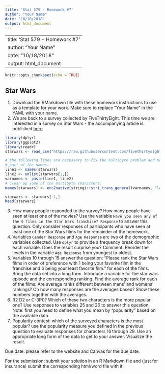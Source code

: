 ```yaml
---
title: 'Stat 579 - Homework #7'
author: "Your Name"
date: "10/18/2018"
output: html_document
---
```


---
title: 'Stat 579 - Homework #7'
author: "Your Name"
date: "10/18/2018"
output: html_document
---

```r
knitr::opts_chunk$set(echo = TRUE)
```

## Star Wars

1. Download the RMarkdown file with these homework instructions to use as a template for your work.
Make sure to replace "Your Name" in the YAML with your name.
2. We are back to a survey collected by FiveThirtyEight. This time we are interested in a survey on Star Wars - the accompanying article is published [here](https://fivethirtyeight.com/features/americas-favorite-star-wars-movies-and-least-favorite-characters/)

```r
library(dplyr)
library(ggplot2)
library(readr)
starwars <- read_csv("https://raw.githubusercontent.com/fivethirtyeight/data/master/star-wars-survey/StarWars.csv")

# the following lines are necessary to fix the multibyte problem and make proper names
# part of the names:
line1 <- names(starwars)
line2 <- unlist(starwars[1,])
varnames <- paste(line1, line2)
# clean up some of the multibyte characters:
names(starwars) <- enc2native(stringi::stri_trans_general(varnames, "latin-ascii"))

starwars <- starwars[-1,]
head(starwars)
```

3. How many people responded to the survey? How many people have seen at least one of the movies? Use the variable `Have you seen any of the 6 films in the Star Wars franchise? Response` to answer this question. Only consider responses of participants who have seen at least one of the Star Wars films for the remainder of the homework.
4. Variables `Gender Response` and `Age Response` are two of the demographic variables collected. Use `dplyr` to provide a frequency break down for each variable. Does the result surprise you? Comment. Reorder the levels in the variable `Age Response` from youngest to oldest.
5. Variables 10 through 15 answer the question: "Please rank the Star Wars films in order of preference with 1 being your favorite film in the franchise and 6 being your least favorite film." for each of the films. 
Bring the data set into a long form. Introduce a variable for the star wars episode and the corresponding ranking. 
Find the average rank for each of the films. Are average ranks different between mens' and womens' rankings?
On how many responses are the averages based? Show these numbers together with the averages.
6. R2 D2 or C-3P0? Which of these two characters is the more popular one? Use responses to variables 25 and 26 to answer this question. Note: first you need to define what you mean by  "popularity" based on the available data.  
7. Popularity contest: which of the surveyed characters is the most popular? use the popularity measure you defined in the previous question to evaluate responses for characters 16 through 29. Use an appropriate long form of the data to get to your answer. Visualize the result. 


Due date: please refer to the website and Canvas for the due date. 

For the submission: submit your solution in an R Markdown file and (just for insurance) submit the corresponding html/word file with it. 
